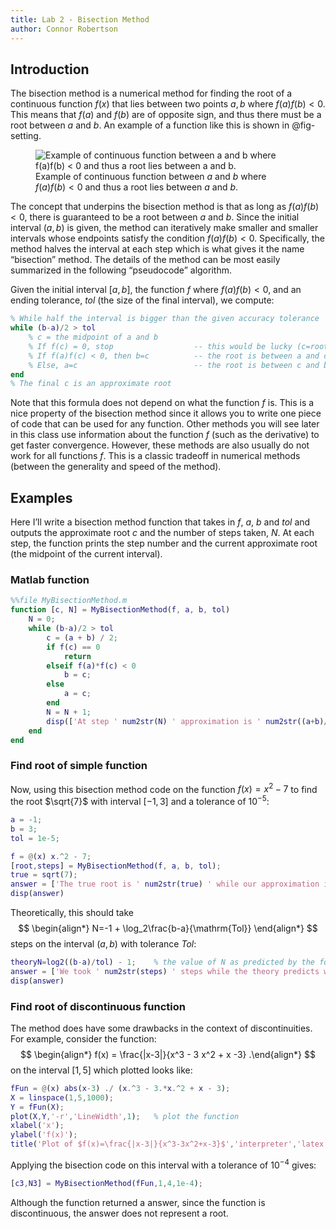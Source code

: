 ```yaml
---
title: Lab 2 - Bisection Method
author: Connor Robertson
---
```


## Introduction

The bisection method is a numerical method for finding the root of a continuous function $f(x)$ that lies between two points $a,b$ where $f(a)f(b)<0$.
This means that $f(a)$ and $f(b)$ are of opposite sign, and thus there must be a root between $a$ and $b$.
An example of a function like this is shown in @fig-setting.

![Example of continuous function between $a$ and $b$ where $f(a)f(b) < 0$ and thus a root lies between $a$ and $b$.](images/img1.png){#fig-setting}

The concept that underpins the bisection method is that as long as $f(a)f(b)<0$, there is guaranteed to be a root between $a$ and $b$.
Since the initial interval $(a,b)$ is given, the method can iteratively make smaller and smaller intervals whose endpoints satisfy the condition $f(a)f(b)<0$.
Specifically, the method halves the interval at each step which is what gives it the name "bisection" method.
The details of the method can be most easily summarized in the following "pseudocode" algorithm.

Given the initial interval $[a,b]$, the function $f$ where $f(a)f(b) < 0$, and an ending tolerance, $tol$ (the size of the final interval), we compute:
```matlab
% While half the interval is bigger than the given accuracy tolerance
while (b-a)/2 > tol
    % c = the midpoint of a and b
    % If f(c) = 0, stop                  -- this would be lucky (c=root)!
    % If f(a)f(c) < 0, then b=c          -- the root is between a and c
    % Else, a=c                          -- the root is between c and b
end
% The final c is an approximate root
```

Note that this formula does not depend on what the function $f$ is.
This is a nice property of the bisection method since it allows you to write one piece of code that can be used for any function.
Other methods you will see later in this class use information about the function $f$ (such as the derivative) to get faster convergence.
However, these methods are also usually do not work for all functions $f$.
This is a classic tradeoff in numerical methods (between the generality and speed of the method).

## Examples

Here I'll write a bisection method function that takes in $f$, $a$, $b$ and $tol$ and outputs the approximate root $c$ and the number of steps taken, $N$.
At each step, the function prints the step number and the current approximate root (the midpoint of the current interval).

### Matlab function
```matlab
%%file MyBisectionMethod.m
function [c, N] = MyBisectionMethod(f, a, b, tol)
    N = 0;
    while (b-a)/2 > tol
        c = (a + b) / 2;
        if f(c) == 0
            return
        elseif f(a)*f(c) < 0
            b = c;
        else
            a = c;
        end
        N = N + 1;
        disp(['At step ' num2str(N) ' approximation is ' num2str((a+b)/2)])
    end
end
```

### Find root of simple function
Now, using this bisection method code on the function $f(x)=x^2-7$ to find the root $\sqrt{7}$ with interval $[-1,3]$ and a tolerance of $10^{-5}$:

```matlab
a = -1;
b = 3;
tol = 1e-5;

f = @(x) x.^2 - 7;
[root,steps] = MyBisectionMethod(f, a, b, tol);
true = sqrt(7);
answer = ['The true root is ' num2str(true) ' while our approximation is ' num2str(root)];
disp(answer)
```

Theoretically, this should take
$$
\begin{align*}
 N=-1 + \log_2\frac{b-a}{\mathrm{Tol}}
\end{align*}
$$
steps on the interval $(a,b)$ with tolerance $Tol$:
```matlab
theoryN=log2((b-a)/tol) - 1;    % the value of N as predicted by the formula from class
answer = ['We took ' num2str(steps) ' steps while the theory predicts we should take ' num2str(theoryN) ' steps'];
disp(answer)
```

### Find root of discontinuous function
The method does have some drawbacks in the context of discontinuities.
For example, consider the function:
$$
\begin{align*}
f(x) = \frac{|x-3|}{x^3 - 3 x^2 + x -3}
.\end{align*}
$$ on the interval $[1, 5]$ which plotted looks like:

```matlab
fFun = @(x) abs(x-3) ./ (x.^3 - 3.*x.^2 + x - 3);
X = linspace(1,5,1000);
Y = fFun(X);
plot(X,Y,'-r','LineWidth',1);   % plot the function
xlabel('x');
ylabel('f(x)');
title('Plot of $f(x)=\frac{|x-3|}{x^3-3x^2+x-3}$','interpreter','latex');
```

Applying the bisection code on this interval with a tolerance of $10^{-4}$ gives:
```matlab
[c3,N3] = MyBisectionMethod(fFun,1,4,1e-4);
```

Although the function returned a answer, since the function is discontinuous, the answer does not represent a root.
